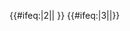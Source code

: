 {{#ifeq:{{{exclude}}}|2||{{NYCS time 2|2|icon=rushonly|text=特殊通勤時段|time={{{time|}}}}} {{NYCS br|time={{{time|}}}}}}} {{#ifeq:{{{exclude}}}|3||{{NYCS time 2|3|icon=allexceptnights|text=除晚上外全日|time={{{time|}}}}}}}